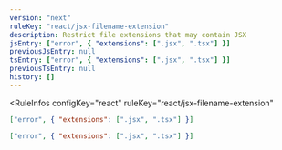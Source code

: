 ```yaml
---
version: "next"
ruleKey: "react/jsx-filename-extension"
description: Restrict file extensions that may contain JSX
jsEntry: ["error", { "extensions": [".jsx", ".tsx"] }]
previousJsEntry: null
tsEntry: ["error", { "extensions": [".jsx", ".tsx"] }]
previousTsEntry: null
history: []
---
```


<RuleInfos 
  configKey="react" 
  ruleKey="react/jsx-filename-extension" 
>

```json
["error", { "extensions": [".jsx", ".tsx"] }]
```

```json
["error", { "extensions": [".jsx", ".tsx"] }]
```

</RuleInfos>
